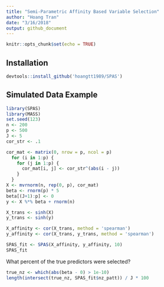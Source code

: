 ```yaml
---
title: "Semi-Parametric Affinity Based Variable Selection"
author: "Hoang Tran"
date: "3/16/2018"
output: github_document
---
```


```r
knitr::opts_chunk$set(echo = TRUE)
```

## Installation

```r
devtools::install_github('hoangtt1989/SPAS')
```

## Simulated Data Example

```r
library(SPAS)
library(MASS)
set.seed(123)
n <- 200
p <- 500
J <- 5
cor_str <- .1

cor_mat <- matrix(0, nrow = p, ncol = p)
  for (i in 1:p) {
    for (j in 1:p) {
      cor_mat[i, j] <- cor_str^(abs(i - j))
    }
  }
X <- mvrnorm(n, rep(0, p), cor_mat)
beta <- rnorm(p) * 5
beta[(J+1):p] <- 0
y <- X %*% beta + rnorm(n)

X_trans <- sinh(X)
y_trans <- sinh(y)

X_affinity <- cor(X_trans, method = 'spearman')
y_affinity <- cor(X_trans, y_trans, method = 'spearman')

SPAS_fit <- SPAS(X_affinity, y_affinity, 10)
SPAS_fit
```

What percent of the true predictors were selected?

```r
true_nz <- which(abs(beta - 0) > 1e-10)
length(intersect(true_nz, SPAS_fit$nz_patt)) / J * 100
```
